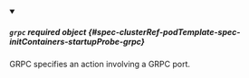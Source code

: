 


<details className="config-field" data-expandable="true" open>
<summary>

##### `grpc` <span className="config-field-required" data-required="false">required</span> <span className="config-field-type">object</span> <span className="config-field-default"></span> <span className="config-field-enum"></span> {#spec-clusterRef-podTemplate-spec-initContainers-startupProbe-grpc}

GRPC specifies an action involving a GRPC port.

</summary>

<PartialGrpcreference />


</details>
